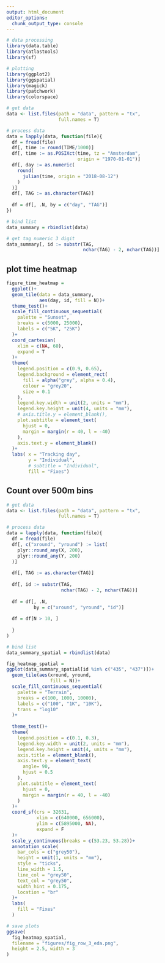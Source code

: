 ```yaml
---
output: html_document
editor_options: 
  chunk_output_type: console
---
```


```r
# data processing
library(data.table)
library(atlastools)
library(sf)

# plotting
library(ggplot2)
library(ggspatial)
library(magick)
library(patchwork)
library(colorspace)
```

```r
# get data
data <- list.files(path = "data", pattern = "tx",
                   full.names = T)

# process data
data = lapply(data, function(file){
  df = fread(file)
  df[, time := round(TIME/1000)]
  df[, time := as.POSIXct(time, tz = "Amsterdam", 
                          origin = "1970-01-01")]
  df[, day := as.numeric(
    round(
      julian(time, origin = "2018-08-12")
    )
  )]
  df[, TAG := as.character(TAG)]
  
  df = df[, .N, by = c("day", "TAG")]
})

# bind list
data_summary = rbindlist(data)

# get tag numeric 3 digit
data_summary[, id := substr(TAG, 
                            nchar(TAG) - 2, nchar(TAG))]
```

## plot time heatmap

```r
figure_time_heatmap = 
  ggplot()+
  geom_tile(data = data_summary,
            aes(day, id, fill = N))+
  theme_test()+
  scale_fill_continuous_sequential(
    palette = "Sunset",
    breaks = c(5000, 25000),
    labels = c("5K", "25K")
  )+
  coord_cartesian(
    xlim = c(NA, 60),
    expand = T
  )+
  theme(
    legend.position = c(0.9, 0.65),
    legend.background = element_rect(
      fill = alpha("grey", alpha = 0.4),
      colour = "grey20",
      size = 0.1
    ),
    legend.key.width = unit(2, units = "mm"),
    legend.key.height = unit(4, units = "mm"),
    # axis.title.y = element_blank(),
    plot.subtitle = element_text(
      hjust = 0,
      margin = margin(r = 40, l = -40)
    ),
    axis.text.y = element_blank()
  )+
  labs( x = "Tracking day",
        y = "Individual",
        # subtitle = "Individual",
        fill = "Fixes")
```


## Count over 500m bins

```r
# get data
data <- list.files(path = "data", pattern = "tx",
                   full.names = T)

# process data
data = lapply(data, function(file){
  df = fread(file)
  df[, c("xround", "yround") := list(
    plyr::round_any(X, 200),
    plyr::round_any(Y, 200)
  )]
  
  df[, TAG := as.character(TAG)]
  
  df[, id := substr(TAG, 
                    nchar(TAG) - 2, nchar(TAG))]
  
  df = df[, .N, 
          by = c("xround", "yround", "id")]
  
  df = df[N > 10, ]
  
  }
)

# bind list
data_summary_spatial = rbindlist(data)
```


```r
fig_heatmap_spatial =
ggplot(data_summary_spatial[id %in% c("435", "437")])+
  geom_tile(aes(xround, yround,
                fill = N))+
  scale_fill_continuous_sequential(
    palette = "Terrain",
    breaks = c(100, 1000, 10000),
    labels = c("100", "1K", "10K"),
    trans = "log10"
  )+
  
  theme_test()+
  theme(
    legend.position = c(0.1, 0.3),
    legend.key.width = unit(2, units = "mm"),
    legend.key.height = unit(4, units = "mm"),
    axis.title = element_blank(),
    axis.text.y = element_text(
      angle= 90,
      hjust = 0.5
    ),
    plot.subtitle = element_text(
      hjust = 0,
      margin = margin(r = 40, l = -40)
    )
  )+
  coord_sf(crs = 32631,
           xlim = c(640000, 656000),
           ylim = c(5895000, NA),
           expand = F
  )+
  scale_y_continuous(breaks = c(53.23, 53.28))+
  annotation_scale(
    bar_cols = c("grey50"),
    height = unit(1, units = "mm"),
    style = "ticks",
    line_width = 1.5,
    line_col = "grey50",
    text_col = "grey50",
    width_hint = 0.175, 
    location = "br"
  )+
  labs(
    fill = "Fixes"
  )
```

```r
# save plots
ggsave(
  fig_heatmap_spatial,
  filename = "figures/fig_row_3_eda.png",
  height = 2.5, width = 3
)
```

